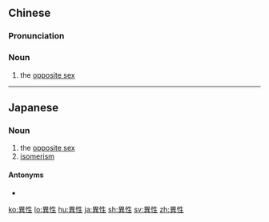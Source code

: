 {{also|异性}}
==Chinese==
{{zh-forms|s=异性}}

===Pronunciation===
{{zh-pron
|m=yìxìng
|c=ji6 sing3
|mn=qz,tw,xm,zz:ī-sèng
|cat=n
}}

===Noun===
{{zh-noun}}

# the [[opposite sex]] {{gloss|the other gender to which one is referring}}

----

==Japanese==
{{ja-kanjitab|い|せい|yomi=on}}

===Noun===
{{ja-noun|いせい}}

# the [[opposite sex]] {{gloss|the other gender to which one is referring}}
# [[isomerism]] {{gloss|phenomenon of the existence of isomers}}

====Antonyms====
* {{ja-r|同性|どうせい}}

[[ko:異性]]
[[lo:異性]]
[[hu:異性]]
[[ja:異性]]
[[sh:異性]]
[[sv:異性]]
[[zh:異性]]